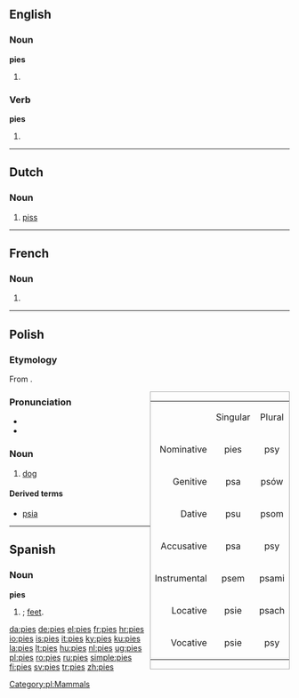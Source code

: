 ==English==

===Noun===
'''pies'''

# {{plural of|[[pie]]}}

===Verb===
'''pies'''

# {{third-person singular of|[[pi]]}}

----

==Dutch==

===Noun===
{{infl|nl|noun}}

# {{slang}} [[piss]]

----

==French==

===Noun===
{{infl|fr|plural}} {{f|p}}

# {{plural of|pie|lang=French}}

----

==Polish==

===Etymology===
From {{proto|Slavic|pьsъ|lang=pl}}.

<div class="noprint" style="clear: right; border: solid #aaa 1px; float: right;">
{|border="1"

|-
|
|align=center|Singular
|align=center|Plural

|-
|align=right|Nominative
!align=center|pies
!align=center|psy

|-
|align=right|Genitive
!align=center|psa
!align=center|psów

|-
|align=right|Dative
!align=center|psu
!align=center|psom

|-
|align=right|Accusative
!align=center|psa
!align=center|psy

|-
|align=right|Instrumental
!align=center|psem
!align=center|psami

|-
|align=right|Locative
!align=center|psie
!align=center|psach

|-
|align=right|Vocative
!align=center|psie
!align=center|psy

|}
</div>

===Pronunciation===
* {{IPA|/ˈpʲes/}}
* {{audio|Pl-pies.ogg|Audio}}

===Noun===
{{infl|pl|noun|gender=m|animate}}

# [[dog]]

====Derived terms====
* [[psia]]

[[Category:pl:Mammals]]

----

==Spanish==

===Noun===
'''pies''' {{m}}

# {{plural of|[[pie]]|lang=Spanish|nodot=1}}; [[feet]].

[[da:pies]]
[[de:pies]]
[[el:pies]]
[[fr:pies]]
[[hr:pies]]
[[io:pies]]
[[is:pies]]
[[it:pies]]
[[ky:pies]]
[[ku:pies]]
[[la:pies]]
[[lt:pies]]
[[hu:pies]]
[[nl:pies]]
[[ug:pies]]
[[pl:pies]]
[[ro:pies]]
[[ru:pies]]
[[simple:pies]]
[[fi:pies]]
[[sv:pies]]
[[tr:pies]]
[[zh:pies]]